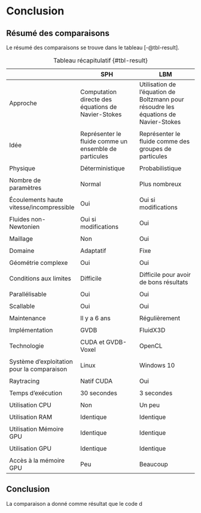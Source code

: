 # Conclusion

## Résumé des comparaisons

Le résumé des comparaisons se trouve dans le tableau [-@tbl-result].

| |SPH|LBM|
|-|-|-|
|Approche| Computation directe des équations de Navier-Stokes|Utilisation de l'équation de Boltzmann pour résoudre les équations de Navier-Stokes|
| | | |
|Idée | Représenter le fluide comme un ensemble de particules|Représenter le fluide comme des groupes de particules|
| | | |
|Physique| Déterministique | Probabilistique |
| | | |
|Nombre de paramètres| Normal | Plus nombreux |
| | | |
|Écoulements haute vitesse/incompressible | Oui | Oui si modifications |
| | | |
|Fluides non-Newtonien | Oui si modifications | Oui |
| | | |
|Maillage| Non | Oui |
| | | |
|Domaine| Adaptatif | Fixe |
| | | |
|Géométrie complexe | Oui | Oui |
| | | |
|Conditions aux limites| Difficile | Difficile pour avoir de bons résultats|
| | | |
|Parallélisable| Oui | Oui |
| | | |
|Scallable| Oui | Oui |
| | | |
|Maintenance|Il y a 6 ans|Régulièrement|
| | | |
|Implémentation| GVDB | FluidX3D |
| | | |
|Technologie| CUDA et GVDB-Voxel | OpenCL |
| | | |
| Système d'exploitation pour la comparaison | Linux | Windows 10 |
| | | |
| Raytracing | Natif CUDA | Oui |
| | | |
|Temps d'exécution| 30 secondes | 3 secondes |
| | | |
| Utilisation CPU | Non | Un peu |
| | | |
| Utilisation RAM | Identique | Identique |
| | | |
| Utilisation Mémoire GPU | Identique | Identique |
| | | |
| Utilisation GPU | Identique | Identique |
| | | |
| Accès à la mémoire GPU | Peu | Beaucoup |

: Tableau récapitulatif {#tbl-result}

## Conclusion

La comparaison a donné comme résultat que le code d
